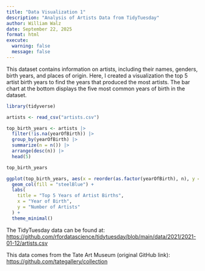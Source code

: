 ```yaml
---
title: "Data Visualization 1"
description: "Analysis of Artists Data from TidyTuesday"
author: William Walz
date: September 22, 2025
format: html
execute: 
  warning: false
  message: false
---
```


This dataset contains information on artists, including their names, genders, birth years, and places of origin. Here, I created a visualization the top 5 artist birth years to find the years that produced the most artists. The bar chart at the bottom displays the five most common years of birth in the dataset.\

```r

library(tidyverse)

artists <- read_csv("artists.csv")

top_birth_years <- artists |>
  filter(!is.na(yearOfBirth)) |>
  group_by(yearOfBirth) |>
  summarize(n = n()) |>
  arrange(desc(n)) |>
  head(5)

top_birth_years

```

```r

ggplot(top_birth_years, aes(x = reorder(as.factor(yearOfBirth), n), y = n)) +
  geom_col(fill = "steelBlue") +
  labs(
    title = "Top 5 Years of Artist Births",
    x = "Year of Birth",
    y = "Number of Artists"
  ) +
  theme_minimal()

```

The TidyTuesday data can be found at: <https://github.com/rfordatascience/tidytuesday/blob/main/data/2021/2021-01-12/artists.csv>

This data comes from the Tate Art Museum (original GitHub link): <https://github.com/tategallery/collection>
